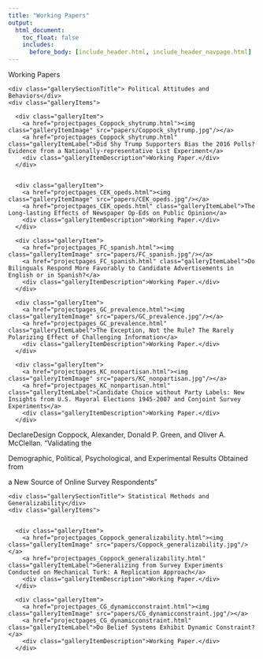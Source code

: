 ```yaml
---
title: "Working Papers"
output:
  html_document:
    toc_float: false
    includes:
      before_body: [include_header.html, include_header_navpage.html]
---
```


<!--html_preserve-->

<div class="band full">
  <div class="bandContent pageTitle">Working Papers</div>
  <div class="bandContent gallerySection">
    <div class="gallerySectionTitle"> Political Attitudes and Behaviors</div>
    <div class="galleryItems">
    
      <div class="galleryItem">
        <a href="projectpages_Coppock_shytrump.html"><img class="galleryItemImage" src="papers/Coppock_shytrump.jpg"/></a>
        <a href="projectpages_Coppock_shytrump.html" class="galleryItemLabel">Did Shy Trump Supporters Bias the 2016 Polls? Evidence from a Nationally-representative List Experiment</a>
        <div class="galleryItemDescription">Working Paper.</div>
      </div>
      
      
      <div class="galleryItem">
        <a href="projectpages_CEK_opeds.html"><img class="galleryItemImage" src="papers/CEK_opeds.jpg"/></a>
        <a href="projectpages_CEK_opeds.html" class="galleryItemLabel">The Long-lasting Effects of Newspaper Op-Eds on Public Opinion</a>
        <div class="galleryItemDescription">Working Paper.</div>
      </div>
      
      <div class="galleryItem">
        <a href="projectpages_FC_spanish.html"><img class="galleryItemImage" src="papers/FC_spanish.jpg"/></a>
        <a href="projectpages_FC_spanish.html" class="galleryItemLabel">Do Bilinguals Respond More Favorably to Candidate Advertisements in English or in Spanish?</a>
        <div class="galleryItemDescription">Working Paper.</div>
      </div>      
      
      <div class="galleryItem">
        <a href="projectpages_GC_prevalence.html"><img class="galleryItemImage" src="papers/GC_prevalence.jpg"/></a>
        <a href="projectpages_GC_prevalence.html" class="galleryItemLabel">The Exception, Not the Rule? The Rarely Polarizing Effect of Challenging Information</a>
        <div class="galleryItemDescription">Working Paper.</div>
      </div>      

      <div class="galleryItem">
        <a href="projectpages_KC_nonpartisan.html"><img class="galleryItemImage" src="papers/KC_nonpartisan.jpg"/></a>
        <a href="projectpages_KC_nonpartisan.html" class="galleryItemLabel">Candidate Choice without Party Labels: New Insights from U.S. Mayoral Elections 1945-2007 and Conjoint Survey Experiments</a>
        <div class="galleryItemDescription">Working Paper.</div>
      </div>      


  </div>
</div>





DeclareDesign
Coppock, Alexander, Donald P. Green, and Oliver A. McClellan. “Validating the

Demographic, Political, Psychological, and Experimental Results Obtained from

a New Source of Online Survey Respondents”



<div class="bandContent gallerySection">
    <div class="gallerySectionTitle"> Statistical Methods and Generalizability</div>
    <div class="galleryItems">
    

      <div class="galleryItem">
        <a href="projectpages_Coppock_generalizability.html"><img class="galleryItemImage" src="papers/Coppock_generalizability.jpg"/></a>
        <a href="projectpages_Coppock_generalizability.html" class="galleryItemLabel">Generalizing from Survey Experiments Conducted on Mechanical Turk: A Replication Approach</a>
        <div class="galleryItemDescription">Working Paper.</div>
      </div>      

      <div class="galleryItem">
        <a href="projectpages_CG_dynamicconstraint.html"><img class="galleryItemImage" src="papers/CG_dynamicconstraint.jpg"/></a>
        <a href="projectpages_CG_dynamicconstraint.html" class="galleryItemLabel">Do Belief Systems Exhibit Dynamic Constraint?</a>
        <div class="galleryItemDescription">Working Paper.</div>
      </div>
      
    
  </div>
</div>

<!--/html_preserve-->
